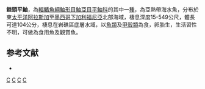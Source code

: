 {{Speciesbox
| taxon = Sebastes ruberrimus
| image = Yellowirf.jpg
| image_caption = Typical adult
| image2 = Yelloweyeyoung.jpg
| image2_caption = Typical young
| status = NE
| status_system = IUCN3.1
| binomial_authority =  [[Cramer|Cramer]], 1895
| synonyms = *''Sebastolobus ruberrimus, Cramer, 1895''
*''Sebastodes ruberrimus, Cramer, 1895''
}}

'''銼頭平鮋'''，為[[輻鰭魚綱|輻鰭魚綱]][[鮋形目|鮋形目]][[鮋亞目|鮋亞目]][[平鮋科|平鮋科]]的其中一[[種|種]]，為亞熱帶海水魚，分布於東[[太平洋|太平洋]][[阿拉斯加|阿拉斯加]]至[[墨西哥|墨西哥]][[下加利福尼亞|下加利福尼亞]]北部海域，棲息深度15-549公尺，體長可達104公分，棲息在岩礁區底層水域，以[[魚類|魚類]]及[[甲殼類|甲殼類]]為食，卵胎生，生活習性不明，可做為食用魚及觀賞魚。

==参考文献==
*{{FishBase_species|genus=Sebastes|species=ruberrimus |year=2014|month=6}}

{{taxonbar}}

[[Category:食用魚|C]]
[[Category:觀賞魚|C]]
[[Category:平鮋屬|C]]
[[Category:1895年描述的鱼类|C]]